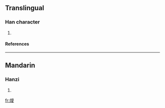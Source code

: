 ==Translingual==
===Han character===
{{Han char|rn=86|rad=火|as=13|sn=17|four=9284<sub>7</sub>|canj=火月月水 (FBBE)}}
# {{defn|Han|sort=火13}}
====References====
{{Han ref|kx=0685.190|dkj=19489|hdz=32241.090|uh=71F0|ud=29168|bh=ED61|bd=60769}}

----
==Mandarin==
===Hanzi===
{{cmn-hanzi|pin=[[wēi]] (wei1)|wg=wei<sup>1</sup>}}
# {{defn|Mandarin}}

[[fr:燰]]